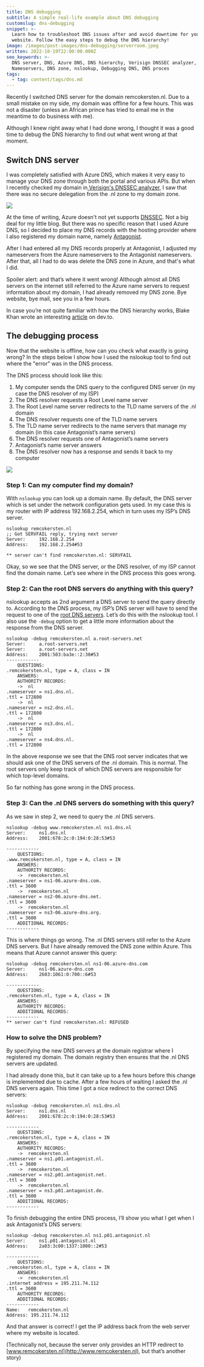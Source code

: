 ```yaml
---
title: DNS debugging
subtitle: A simple real-life example about DNS debugging
customslug: dns-debugging
snippet: >-
  Learn how to troubleshoot DNS issues after and avoid downtime for your
  website. Follow the easy steps to debug the DNS hierarchy!
image: /images/post-images/dns-debugging/serverroom.jpeg
written: 2022-10-19T22:00:00.000Z
seo_keywords: >-
  DNS server, DNS, Azure DNS, DNS hierarchy, Verisign DNSSEC analyzer,
  Nameservers, DNS zone, nslookup, Debugging DNS, DNS proces
tags:
  - tag: content/tags/dns.md
---
```


Recently I switched DNS server for the domain remcokersten.nl. Due to a small mistake on my side, my domain was offline for a few hours. This was not a disaster (unless an African prince has tried to email me in the meantime to do business with me).

Although I knew right away what I had done wrong, I thought it was a good time to debug the DNS hierarchy to find out what went wrong at that moment.

## Switch DNS server

I was completely satisfied with Azure DNS, which makes it very easy to manage your DNS zone through both the portal and various APIs.
But when I recently checked my domain in[ Verisign's DNSSEC analyzer](https://dnssec-debugger.verisignlabs.com/), I saw that there was no secure delegation from the .nl zone to my domain zone.

![](/images/post-images/dns-debugging/dns-debugging-1.png)

At the time of writing, Azure doesn't not yet supports [DNSSEC](https://learn.microsoft.com/en-us/azure/dns/dns-faq#does-azure-dns-support-dnssec-).
Not a big deal for my little blog. But there was no specific reason that I used Azure DNS, so I decided to place my DNS records with the hosting provider where I also registered my domain name, namely [Antagonist](https://www.antagonist.nl/).

After I had entered all my DNS records properly at Antagonist, I adjusted my nameservers from the Azure nameservers to the Antagonist nameservers. After that, all I had to do was delete the DNS zone in Azure, and that's what I did.

Spoiler alert: and that’s where it went wrong! Although almost all DNS servers on the internet still referred to the Azure name servers to request information about my domain, I had already removed my DNS zone. Bye website, bye mail, see you in a few hours.

In case you’re not quite familiar with how the DNS hierarchy works, Blake Khan wrote an interesting [article](https://dev.to/blake/dns-explained-introduction-history-1an7) on dev.to.

## The debugging process

Now that the website is offline, how can you check what exactly is going wrong?
In the steps below I show how I used the nslookup tool to find out where the "error" was in the DNS process.

The DNS process should look like this:

1. My computer sends the DNS query to the configured DNS server (in my case the DNS resolver of my ISP)
2. The DNS resolver requests a Root Level name server
3. The Root Level name server redirects to the TLD name servers of the .nl domain
4. The DNS resolver requests one of the TLD name servers
5. The TLD name server redirects to the name servers that manage my domain (in this case Antagonist’s name servers)
6. The DNS resolver requests one of Antagonist’s name servers
7. Antagonist’s name server answers
8. The DNS resolver now has a response and sends it back to my computer

![](/images/post-images/dns-debugging/dns-debugging-2.png)

### Step 1: Can my computer find my domain?

With `nslookup` you can look up a domain name. By default, the DNS server which is set under the network configuration gets used. In my case this is my router with IP address 192.168.2.254, which in turn uses my ISP’s DNS server.

```shell
nslookup remcokersten.nl
;; Got SERVFAIL reply, trying next server
Server:		192.168.2.254
Address:	192.168.2.254#53

** server can't find remcokersten.nl: SERVFAIL
```

Okay, so we see that the DNS server, or the DNS resolver, of my ISP cannot find the domain name. Let’s see where in the DNS process this goes wrong.

### Step 2: Can the root DNS servers do anything with this query?

nslookup accepts as 2nd argument a DNS server to send the query directly to. According to the DNS process, my ISP’s DNS server will have to send the request to one of the [root DNS servers](https://www.iana.org/domains/root/servers). Let’s do this with the nslookup tool. I also use the `-debug` option to get a little more information about the response from the DNS server.

```shell
nslookup -debug remcokersten.nl a.root-servers.net
Server:		a.root-servers.net
Server:		a.root-servers.net
Address:	2001:503:ba3e::2:30#53
------------
    QUESTIONS:
.remcokersten.nl, type = A, class = IN
    ANSWERS:
    AUTHORITY RECORDS:
    ->  nl
.nameserver = ns1.dns.nl.
.ttl = 172800
    ->  nl
.nameserver = ns2.dns.nl.
.ttl = 172800
    ->  nl
.nameserver = ns3.dns.nl.
.ttl = 172800
    ->  nl
.nameserver = ns4.dns.nl.
.ttl = 172800
```

In the above response we see that the DNS root server indicates that we should ask one of the DNS servers of the .nl domain. This is normal. The root servers only keep track of which DNS servers are responsible for which top-level domains.

So far nothing has gone wrong in the DNS process.

### Step 3: Can the .nl DNS servers do something with this query?

As we saw in step 2, we need to query the .nl DNS servers.

```shell
nslookup -debug www.remcokersten.nl ns1.dns.nl
Server:		ns1.dns.nl
Address:	2001:678:2c:0:194:0:28:53#53

------------
    QUESTIONS:
.www.remcokersten.nl, type = A, class = IN
    ANSWERS:
    AUTHORITY RECORDS:
    ->  remcokersten.nl
.nameserver = ns1-06.azure-dns.com.
.ttl = 3600
    ->  remcokersten.nl
.nameserver = ns2-06.azure-dns.net.
.ttl = 3600
    ->  remcokersten.nl
.nameserver = ns3-06.azure-dns.org.
.ttl = 3600
    ADDITIONAL RECORDS:
------------
```

This is where things go wrong. The .nl DNS servers still refer to the Azure DNS servers. But I have already removed the DNS zone within Azure. This means that Azure cannot answer this query:

```shell
nslookup -debug remcokersten.nl ns1-06.azure-dns.com
Server:		ns1-06.azure-dns.com
Address:	2603:1061:0:700::6#53

------------
    QUESTIONS:
.remcokersten.nl, type = A, class = IN
    ANSWERS:
    AUTHORITY RECORDS:
    ADDITIONAL RECORDS:
------------
** server can't find remcokersten.nl: REFUSED
```

### How to solve the DNS problem?

By specifying the new DNS servers at the domain registrar where I registered my domain. The domain registry then ensures that the .nl DNS servers are updated.

I had already done this, but it can take up to a few hours before this change is implemented due to cache. After a few hours of waiting I asked the .nl DNS servers again. This time I got a nice redirect to the correct DNS servers:

```shell
nslookup -debug remcokersten.nl ns1.dns.nl
Server:		ns1.dns.nl
Address:	2001:678:2c:0:194:0:28:53#53

------------
    QUESTIONS:
.remcokersten.nl, type = A, class = IN
    ANSWERS:
    AUTHORITY RECORDS:
    ->  remcokersten.nl
.nameserver = ns1.p01.antagonist.nl.
.ttl = 3600
    ->  remcokersten.nl
.nameserver = ns2.p01.antagonist.net.
.ttl = 3600
    ->  remcokersten.nl
.nameserver = ns3.p01.antagonist.de.
.ttl = 3600
    ADDITIONAL RECORDS:
------------
```

To finish debugging the entire DNS process, I’ll show you what I get when I ask Antagonist’s DNS servers:

```shell
nslookup -debug remcokersten.nl ns1.p01.antagonist.nl
Server:		ns1.p01.antagonist.nl
Address:	2a03:3c00:1337:1000::2#53

------------
    QUESTIONS:
.remcokersten.nl, type = A, class = IN
    ANSWERS:
    ->  remcokersten.nl
.internet address = 195.211.74.112
.ttl = 3600
    AUTHORITY RECORDS:
    ADDITIONAL RECORDS:
------------
Name:	remcokersten.nl
Address: 195.211.74.112
```

And that answer is correct! I get the IP address back from the web server where my website is located.

(Technically not, because the server only provides an HTTP redirect to [www.remcokersten.nl](http://www.remcokersten.nl), but that’s another story)
